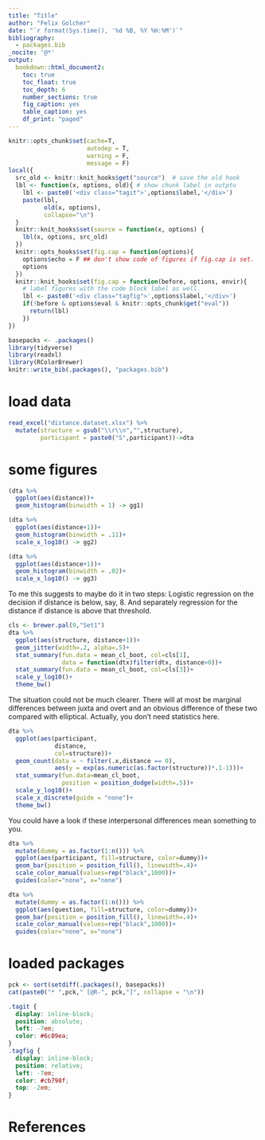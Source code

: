 ```yaml
---
title: "Title"
author: "Felix Golcher"
date: "`r format(Sys.time(), '%d %B, %Y %H:%M')`"
bibliography:
  - packages.bib
_nocite: '@*'
output:
  bookdown::html_document2:
    toc: true
    toc_float: true
    toc_depth: 6
    number_sections: true
    fig_caption: yes
    table_caption: yes
    df_print: "paged"
---
```




```r
knitr::opts_chunk$set(cache=T,
                      autodep = T,
                      warning = F,
                      message = F)
local({
  src_old <- knitr::knit_hooks$get("source")  # save the old hook
  lbl <- function(x, options, old){ # show chunk label in outptu
    lbl <- paste0('<div class="tagit">',options$label,'</div>')
    paste(lbl,
          old(x, options),
          collapse="\n")
  }
  knitr::knit_hooks$set(source = function(x, options) {
    lbl(x, options, src_old)
  })
  knitr::opts_hooks$set(fig.cap = function(options){
    options$echo = F ## don't show code of figures if fig.cap is set.
    options
  })
  knitr::knit_hooks$set(fig.cap = function(before, options, envir){
    # label figures with the code block label as well.
    lbl <- paste0('<div class="tagfig">',options$label,'</div>')
    if(!before & options$eval & knitr::opts_chunk$get("eval"))
      return(lbl)
    })
})
```

```r
basepacks <- .packages()
library(tidyverse)
library(readxl)
library(RColorBrewer)
knitr::write_bib(.packages(), "packages.bib")
```

# load data

```r
read_excel("distance.dataset.xlsx") %>% 
  mutate(structure = gsub("\\r\\n","",structure),
         participant = paste0("S",participant))->dta
```

# some figures

```r
(dta %>% 
  ggplot(aes(distance))+
  geom_histogram(binwidth = 1) -> gg1)
```

```r
(dta %>% 
  ggplot(aes(distance+1))+
  geom_histogram(binwidth = .11)+
  scale_x_log10() -> gg2)
```

```r
(dta %>% 
  ggplot(aes(distance+1))+
  geom_histogram(binwidth = .02)+
  scale_x_log10() -> gg3)
```

To me this suggests to maybe do it in two steps: Logistic regression on the decision if distance is below, say, 8. And separately regression for the distance if distance is above that threshold.

```r
cls <- brewer.pal(9,"Set1")
dta %>% 
  ggplot(aes(structure, distance+1))+
  geom_jitter(width=.2, alpha=.5)+
  stat_summary(fun.data = mean_cl_boot, col=cls[1],
               data = function(dtx)filter(dtx, distance>0))+
  stat_summary(fun.data = mean_cl_boot, col=cls[3])+
  scale_y_log10()+
  theme_bw()
```

The situation could not be much clearer. There will at most be marginal differences between juxta and overt and an obvious difference of these two compared with elliptical. Actually, you don't need statistics here.

```r
dta %>% 
  ggplot(aes(participant, 
             distance, 
             col=structure))+
  geom_count(data = ~ filter(.x,distance == 0),
             aes(y = exp(as.numeric(as.factor(structure))*.1-1)))+
  stat_summary(fun.data=mean_cl_boot, 
               position = position_dodge(width=.5))+
  scale_y_log10()+
  scale_x_discrete(guide = "none")+
  theme_bw()
```

You could have a look if these interpersonal differences mean something to you.

```r
dta %>% 
  mutate(dummy = as.factor(1:n())) %>% 
  ggplot(aes(participant, fill=structure, color=dummy))+
  geom_bar(position = position_fill(), linewidth=.4)+
  scale_color_manual(values=rep("black",1000))+
  guides(color="none", x="none")
```

```r
dta %>% 
  mutate(dummy = as.factor(1:n())) %>% 
  ggplot(aes(question, fill=structure, color=dummy))+
  geom_bar(position = position_fill(), linewidth=.4)+
  scale_color_manual(values=rep("black",1000))+
  guides(color="none", x="none")
```

# loaded packages

```r
pck <- sort(setdiff(.packages(), basepacks))
cat(paste0("* ",pck," [@R-", pck,"]", collapse = "\n"))
```

```css
.tagit {
  display: inline-block;
  position: absolute;
  left: -7em;
  color: #6c89ea;
}
.tagfig {
  display: inline-block;
  position: relative;
  left: -7em;
  color: #cb798f;
  top: -2em;
}
```


# References
